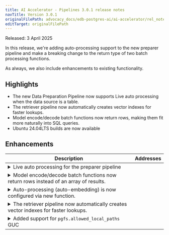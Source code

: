```yaml
---
title: AI Accelerator - Pipelines 3.0.1 release notes
navTitle: Version 3.0.1
originalFilePath: advocacy_docs/edb-postgres-ai/ai-accelerator/rel_notes/src/rel_notes_3.0.1.yml
editTarget: originalFilePath
---
```


Released: 3 April 2025

In this release, we're adding auto-processing support to the new preparer pipeline and make a breaking change to the return type of two batch processing functions.

As always, we also include enhancements to existing functionality.

## Highlights

- The new Data Preparation Pipeline now supports Live auto processing when the data source is a table.
- The retriever pipeline now automatically creates vector indexes for faster lookups.
- Model encode/decode batch functions now return rows, making them fit more naturally into SQL queries.
- Ubuntu 24.04LTS builds are now available

## Enhancements

<table class="table w-100"><thead><tr><th>Description</th><th width="10%">Addresses</th></tr></thead><tbody>
<tr><td><details><summary>Live auto processing for the preparer pipeline</summary><hr/><p>The preparer pipeline now support live auto processing for data sources that are postgres tables. When enabled, aidb will create triggers on the source table to automatically run the preparer task.</p>
</details></td><td></td></tr>
<tr><td><details><summary>Model encode/decode batch functions now return rows instead of an array of results.</summary><hr/><p>The two functions <code>aidb.decode_text_batch()</code> and <code>aidb.encode_text_batch()</code> now return a set of rows as their result, instead of a single row containing an array.
This change was made based on customer feedback. In the case of the encode function, the return type is a list of vector embeddings. These are arrays themselves (arrays of floating point numbers).
By returning this set of vectors as an array, we end up with a two-dimensional array. These kinds of arrays are not well supported in Postgres and get flattened in the return type of the function.
Complicated parsing of the flattened array was required to work with the return type.
This was less of an issue with the decode function but we decided to change both to retain consistency in the return types.
Now, the batch functions return a set of rows, one row for each input value.</p>
</details></td><td></td></tr>
<tr><td><details><summary>Auto-processing (auto-embedding) is now configured via new function.</summary><hr/><p>The two functions <code>aidb.enable_auto_embedding_for_table()</code> and <code>aidb.disable_auto_embedding_for_table()</code> have been marked as deprecated.
The new function <code>aidb.set_retriever_auto_processing()</code> accepts a &quot;processing mode&quot; argument: <code>Live</code> and <code>Disabled</code> mode are used to turn auto-embedding on and off.
For the preparer pipeline, the function <code>aidb.set_preparer_auto_processing()</code> serves the same purpose.</p>
</details></td><td></td></tr>
<tr><td><details><summary>The retriever pipeline now automatically creates vector indexes for faster lookups.</summary><hr/><p>Vector indexes are now automatically created when creating retrievers in the pipeline. These indexes can be configured in the <code>aidb.create_retriever_for_table()</code> and <code>aidb.create_retriever_for_volume()</code> functions which now accept an optional <code>index_type</code> argument. This allows you to specify the index type to be used for the retriever. The default value is <code>vector</code>.</p>
</details></td><td></td></tr>
<tr><td><details><summary>Added support for <code>pgfs.allowed_local_paths</code> GUC</summary><hr/><p>A new GUC <code>pgfs.allowed_local_paths</code> has been added to control the local file access in PGFS. By default, local file access is now restricted to <code>/tmp/pgfs</code>. This GUC can be used to allow access to other directories. See <a href="/edb-postgres-ai/ai-accelerator/pgfs/settings/">PGFS Settings</a> for more information.</p>
</details></td><td></td></tr>
</tbody></table>


